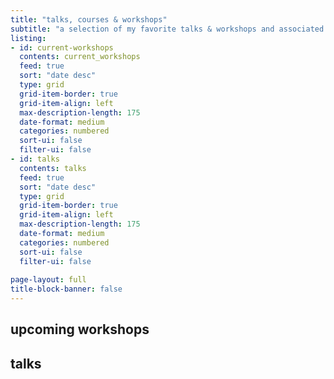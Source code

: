 ```yaml
---
title: "talks, courses & workshops"
subtitle: "a selection of my favorite talks & workshops and associated materials" 
listing:
- id: current-workshops
  contents: current_workshops
  feed: true
  sort: "date desc"
  type: grid
  grid-item-border: true
  grid-item-align: left
  max-description-length: 175
  date-format: medium
  categories: numbered
  sort-ui: false
  filter-ui: false
- id: talks
  contents: talks
  feed: true
  sort: "date desc"
  type: grid
  grid-item-border: true
  grid-item-align: left
  max-description-length: 175
  date-format: medium
  categories: numbered
  sort-ui: false
  filter-ui: false
  
page-layout: full
title-block-banner: false
---
```


## upcoming workshops

:::{#current-workshops}
:::

## talks

:::{#talks}
:::
